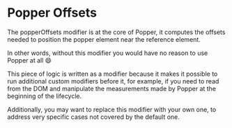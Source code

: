 # Popper Offsets

The popperOffsets modifier is at the core of Popper, it computes the offsets
needed to position the popper element near the reference element.

In other words, without this modifier you would have no reason to use Popper at
all 😄

This piece of logic is written as a modifier because it makes it possible to run
additional custom modifiers before it, for example, if you need to read from the
DOM and manipulate the measurements made by Popper at the beginning of the
lifecycle.

Additionally, you may want to replace this modifier with your own one, to
address very specific cases not covered by the default one.

